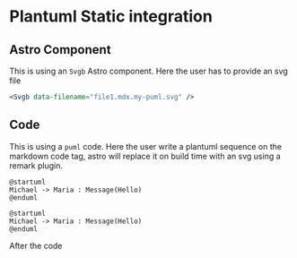 # Plantuml Static integration

## Astro Component
This is using an `Svgb` Astro component. Here the user has to provide an svg file
```jsx
<Svgb data-filename="file1.mdx.my-puml.svg" />
```
<Svgb data-filename="file1.mdx.my-puml.svg" />

## Code
This is using a `puml` code. Here the user write a plantuml sequence on the markdown code tag, astro will replace it on build time with an svg using a remark plugin.

```
@startuml
Michael -> Maria : Message(Hello)
@enduml
```

```plantuml my-puml
@startuml
Michael -> Maria : Message(Hello)
@enduml
```

After the code